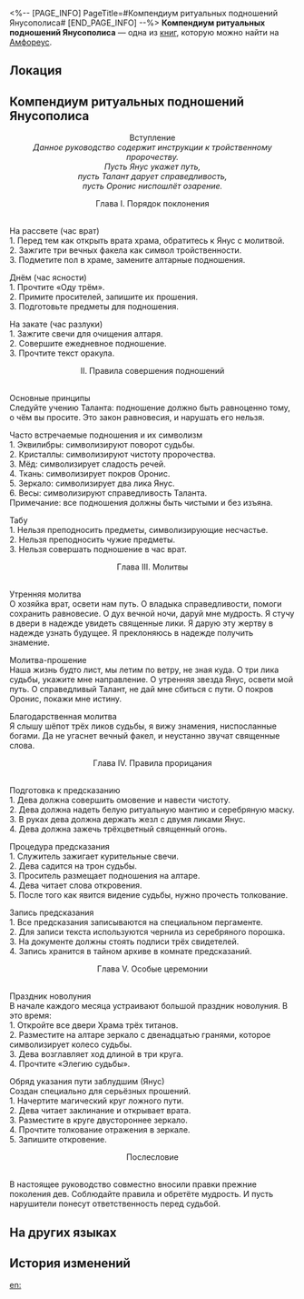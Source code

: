 <%-- [PAGE_INFO]
PageTitle=#Компендиум ритуальных подношений Янусополиса#
[END_PAGE_INFO] --%>
{{Дополнить}}
{{Книга Инфобокс
|id           = 457
|partIds      = 190766
|Название     = 
|Изображение  = Предмет Книга Амфореус 4.png
|Мир          = Амфореус
|Томов        = 1
|Автор        = <!--нужно добавить-->
|Описание     = Исторический документ времён существования Янусополиса, в котором описаны ритуалы жертвоприношения и их результаты.
|Том1         = {{tx}}
|Источник1    = {{tx|Отсутствует источник}}
|Персонажи    = 
|Фракции      = 
}}
'''Компендиум ритуальных подношений Янусополиса''' — одна из [[Книги|книг]], которую можно найти на [[Амфореус]].

==Локация==
{{Отметка карты|<!--название карты-->|<!--id отметки-->}}

==Компендиум ритуальных подношений Янусополиса==
<div align="center">Вступление<br />
''Данное руководство содержит инструкции к тройственному пророчеству.''<br />
''Пусть Янус укажет путь, ''<br />
''пусть Талант дарует справедливость, ''<br />
''пусть Оронис ниспошлёт озарение.''

Глава I. Порядок поклонения</div><br />На рассвете (час врат)<br />
1. Перед тем как открыть врата храма, обратитесь к Янус с молитвой.<br />
2. Зажгите три вечных факела как символ тройственности.<br />
3. Подметите пол в храме, замените алтарные подношения.

Днём (час ясности)<br />
1. Прочтите «Оду трём».<br />
2. Примите просителей, запишите их прошения.<br />
3. Подготовьте предметы для подношения.

На закате (час разлуки)<br />
1. Зажгите свечи для очищения алтаря.<br />
2. Совершите ежедневное подношение.<br />
3. Прочтите текст оракула.

<div align="center">II. Правила совершения подношений</div><br />Основные принципы<br />
Следуйте учению Таланта: подношение должно быть равноценно тому, о чём вы просите. Это закон равновесия, и нарушать его нельзя.

Часто встречаемые подношения и их символизм<br />
1. Эквилибры: символизируют поворот судьбы.<br />
2. Кристаллы: символизируют чистоту пророчества.<br />
3. Мёд: символизирует сладость речей.<br />
4. Ткань: символизирует покров Оронис.<br />
5. Зеркало: символизирует два лика Янус.<br />
6. Весы: символизируют справедливость Таланта.<br />
Примечание: все подношения должны быть чистыми и без изъяна.

Табу<br />
1. Нельзя преподносить предметы, символизирующие несчастье.<br />
2. Нельзя преподносить чужие предметы.<br />
3. Нельзя совершать подношение в час врат.

<div align="center">Глава III. Молитвы</div><br />Утренняя молитва<br />
О хозяйка врат, освети нам путь. О владыка справедливости, помоги сохранить равновесие. О дух вечной ночи, даруй мне мудрость. Я стучу в двери в надежде увидеть священные лики. Я дарую эту жертву в надежде узнать будущее. Я преклоняюсь в надежде получить знамение.

Молитва-прошение<br />
Наша жизнь будто лист, мы летим по ветру, не зная куда. О три лика судьбы, укажите мне направление. О утренняя звезда Янус, освети мой путь. О справедливый Талант, не дай мне сбиться с пути. О покров Оронис, покажи мне истину.

Благодарственная молитва<br />
Я слышу шёпот трёх ликов судьбы, я вижу знамения, ниспосланные богами. Да не угаснет вечный факел, и неустанно звучат священные слова.

<div align="center">Глава IV. Правила прорицания</div><br />Подготовка к предсказанию<br />
1. Дева должна совершить омовение и навести чистоту.<br />
2. Дева должна надеть белую ритуальную мантию и серебряную маску.<br />
3. В руках дева должна держать жезл с двумя ликами Янус.<br />
4. Дева должна зажечь трёхцветный священный огонь.

Процедура предсказания<br />
1. Служитель зажигает курительные свечи.<br />
2. Дева садится на трон судьбы.<br />
3. Проситель размещает подношения на алтаре.<br />
4. Дева читает слова откровения.<br />
5. После того как явится видение судьбы, нужно прочесть толкование.

Запись предсказания<br />
1. Все предсказания записываются на специальном пергаменте.<br />
2. Для записи текста используются чернила из серебряного порошка.<br />
3. На документе должны стоять подписи трёх свидетелей.<br />
4. Запись хранится в тайном архиве в комнате предсказаний.

<div align="center">Глава V. Особые церемонии</div><br />Праздник новолуния<br />
В начале каждого месяца устраивают большой праздник новолуния. В это время:<br />
1. Откройте все двери Храма трёх титанов.<br />
2. Разместите на алтаре зеркало с двенадцатью гранями, которое символизирует колесо судьбы.<br />
3. Дева возглавляет ход длиной в три круга.<br />
4. Прочтите «Элегию судьбы».

Обряд указания пути заблудшим (Янус)<br />
Создан специально для серьёзных прошений.<br />
1. Начертите магический круг ложного пути.<br />
2. Дева читает заклинание и открывает врата.<br />
3. Разместите в круге двустороннее зеркало.<br />
4. Прочтите толкование отражения в зеркале.<br />
5. Запишите откровение.

<div align="center">Послесловие</div><br />В настоящее руководство совместно вносили правки прежние поколения дев. Соблюдайте правила и обретёте мудрость. И пусть нарушители понесут ответственность перед судьбой.

==На других языках==
{{На других языках
|en   = Janusopolis Ritual Manual
|zhs  = 雅努萨波利斯祭祀手册
|zht  = 雅努薩波利斯祭祀手冊
|ja   = ヤヌサポリス祭祀教本
|ko   = 야누소폴리스 제사 수첩
|es   = Manual de rituales de Janópolis
|fr   = Manuel de rituel de Janusopolis
|ru   = Компендиум ритуальных подношений Янусополиса
|th   = คู่มือการสักการะ Janusopolis
|vi   = Sổ Tay Cúng Tế Janusopolis
|de   = Ritualhandbuch von Janusopolis
|id   = Panduan Ritual Janusopolis
|pt   = Manual de Rituais de Janusópolis
}}

==История изменений==
{{История изменений|3.5}}

[[en:]]
